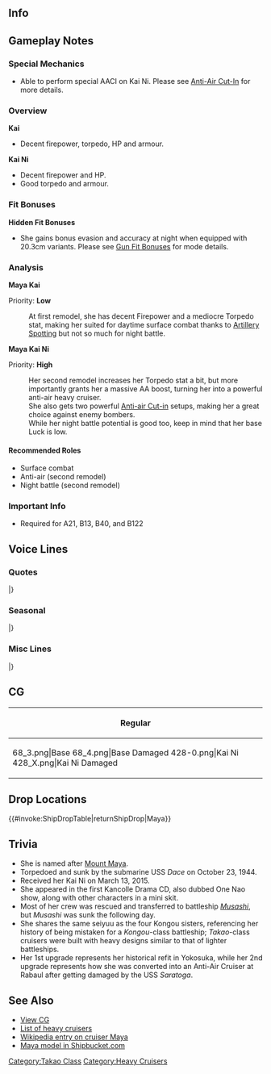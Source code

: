 ==Info==
{{KanmusuInfo|ID=061}}
{{KanmusuInfo|ID=061a}}
{{KanmusuInfo|ID=228}}

==Gameplay Notes==
===Special Mechanics===
* Able to perform special AACI on Kai Ni. Please see [[Anti-Air Cut-In]] for more details.

===Overview===
'''Kai'''
* Decent firepower, torpedo, HP and armour.

'''Kai Ni'''
* Decent firepower and HP.
* Good torpedo and armour.


===Fit Bonuses===
{{:{{BASEPAGENAME}}/Equipment Bonuses}}
{{clear}}
'''Hidden Fit Bonuses'''
* She gains bonus evasion and accuracy at night when equipped with 20.3cm variants. Please see [[Gun Fit Bonuses]] for mode details.

===Analysis===
'''Maya Kai'''

Priority: '''Low'''

:At first remodel, she has decent Firepower and a mediocre Torpedo stat, making her suited for daytime surface combat thanks to [[Artillery Spotting]] but not so much for night battle.


'''Maya Kai Ni'''  

Priority: '''High'''
:Her second remodel increases her Torpedo stat a bit, but more importantly grants her a massive AA boost, turning her into a powerful anti-air heavy cruiser.
:She also gets two powerful [[Anti-air Cut-in]] setups, making her a great choice against enemy bombers.
:While her night battle potential is good too, keep in mind that her base Luck is low.

====Recommended Roles====
* Surface combat
* Anti-air (second remodel)
* Night battle (second remodel)

===Important Info===
* Required for A21, B13, B40, and B122

==Voice Lines==
===Quotes===
{{ShipquoteHeader}}
{{ShipquoteKai
|scenario = Introduction
|origin = よ！アタシ、摩耶ってんだ、よろしくな。
|translation = Yo! Name's Maya, nice to meet you.
|audio = Maya-Introduction.ogg
}}
{{ShipquoteKai
|scenario = Introduction
|kai = yes
|origin =  よっ、提督！頑張ってっか～？今日もこの摩耶様とひと暴れと行こうぜぇ！
|translation = Yo, Admiral! Working hard? Come rampage together with the great me today too!
|audio = MayaKai2-Introduction.ogg
}}
{{ShipquoteKai
|scenario = Library
|origin = 高雄型重巡洋艦3番艦の摩耶さまだ。生まれは神戸。
南方作戦や激戦のソロモン海で暴れまくってやったぜ！
ああん？レイテ？んだよ、潜水艦って奴は苦手だよ。
|translation = I'm the 3rd ship of the Takao-class heavy cruisers, Maya-sama. I was born in Kobe.
I went on a rampage during the Southern Operations and that fierce battle in the Solomons.<ref>The [https://ja.wikipedia.org/wiki/%E5%8D%97%E6%96%B9%E4%BD%9C%E6%88%A6 Southern Operations] was Japan's campaign to capture the South Pacific and South East Asia. Solomons refers to the [https://en.wikipedia.org/wiki/Naval_Battle_of_Guadalcanal Naval Battle of Guadalcanal].</ref>
Huuh? Leyte? Ah, I'm weak against submarines.<ref>She was sunk by the [https://en.wikipedia.org/wiki/USS_Dace_(SS-247) USS Dace] at the [https://en.wikipedia.org/wiki/Battle_of_Leyte_Gulf Battle of Leyte Gulf].</ref>
|audio = Maya-Library.ogg
}}
{{ShipquoteKai
|scenario = Secretary 1
|origin = あん！？
|translation = Huh!?
|audio = Maya-Secretary_2.ogg
}}
{{ShipquoteKai
|scenario = Secretary 2
|origin = なんか用か？
|translation = Need something?
|audio = Maya-Secretary_1.ogg
}}
{{ShipquoteKai
|scenario = Secretary 2
|kai2 = yes
|origin = 提督ー、お前もちったぁ落ち着けよ。この摩耶様を見習ってさ～。・・・えっ、お前が言うな！？
|translation = You need to calm your tits, Admiral. Just be like me~ ...Eh, don't call me 'omae'!?<ref>"Omae" is a bit of a rude 2nd person pronoun that Maya likes to use. The Admiral is imitating her.</ref>
|audio = MayaKai2-Secretary_3.ogg
}}
{{ShipquoteKai
|scenario = Secretary 3
|origin = 提督、お前ちょっとウザイ。
|translation = You're a bit annoying, Admiral.
|audio = Maya-Secretary_3.ogg
}}
{{ShipquoteKai
|scenario = Secretary Idle
|kai = yes
|origin =  おーい！・・・ちっ、聞いちゃいねぇ。んだよぉ！ったく・・・
|translation = Oi~! ...Tch, he's not listening. The hell!? Sheesh...
|audio = Maya-Idle.ogg
}}
{{ShipquoteKai
|scenario = Secretary (Married)
|origin = お前、優しいとこ……あるんだな。
|translation = You can be kind... sometimes.
|audio = Maya-Wedding_Line.ogg
}}
{{ShipquoteKai
|scenario = Wedding
|origin = あたしの力を存分に引き出してくれてありがとな。これでも…感謝してるんだ…ぞ。
|translation = Thanks for always drawing out my full power. I'm... thankful for that...
|audio = Maya-Wedding.ogg
}}
{{ShipquoteKai
|scenario = Player's Score
|origin = 提督、手紙だぜ。
|translation = It's a letter, Admiral.
|audio = Maya-Looking_At_Scores.ogg
}}
{{ShipquoteKai
|scenario = Player's Score
|kai2 = yes
|origin = 提督、情報の確認かい？いいぜ！
|translation = You want to review the intelligence, Admiral? Gotcha!
|audio = MayaKai2-Looking_At_Scores.ogg
}}
{{ShipquoteKai
|scenario = Joining the Fleet
|origin = おう！行くぜ！抜錨だ！
|translation = Oh! Let's go! Setting sail!
|audio = Maya-Joining_A_Fleet.ogg
}}
{{ShipquoteKai
|scenario = Joining the Fleet
|kai2 = yes
|origin = おおっ、行くぜっ！防空巡洋艦摩耶！抜錨だっ！
|translation = Oh, let's go! Air defense cruiser Maya! Setting sail!
|audio = MayaKai2-Joining_A_Fleet.ogg
}}
{{ShipquoteKai
|scenario = Equipment 1
|origin = ようし、漲ってきたぜ。やるぞ！<ref>Shared with Supply before Kai.</ref>
|translation = Alright, I'm fired up! Here I go!
|audio = Maya-Equipment_1.ogg
}}
{{ShipquoteKai
|scenario = Equipment 2
|origin = サンキュー提督。これならいける！
|translation = Thanks, Admiral. This will do!
|audio = Maya-Equipment_2.ogg
}}
{{ShipquoteKai
|scenario = Equipment 3 
|origin = やったな！
|translation = Awright!
|audio = Maya-Equipment_3.ogg
}}
{{ShipquoteKai
|scenario = Supply
|kai = yes
|origin = ん。補給は大事だぜ！サンキューな！
|translation = Yup, supplies are important! Thanks!
|audio = MayaKai2-Supply.ogg
}}
{{ShipquoteKai
|scenario = Docking (Minor Damage)
|origin = あたし引っこめて、艦隊は大丈夫か？
|translation = Will the fleet be alright if you withdraw me?
|audio = Maya-Docking_Minor.ogg
}}
{{ShipquoteKai
|scenario = Docking (Major Damage)
|origin = こんなになるまでこき使いやがって、クソが！
|translation = Working me until I'm like this... Motherfucker!
|audio = Maya-Docking_Major.ogg
}}
{{ShipquoteKai
|scenario = Construction
|origin = 新入りだってさ、かわいがってやるか!
|translation = Let's show some love to the newbies!
|audio = Maya-Construction.ogg
}}
{{ShipquoteKai
|scenario = Returning from Sortie
|origin = 作戦が終わったぜ。
|translation = The operation is complete.
|audio = Maya-Returning_From_Sortie.ogg
}}
{{ShipquoteKai
|scenario = Starting a Sortie
|origin = 怖いならアタシの後ろに隠れてな。
|translation = Just hide behind me if you're scared.
|audio = Maya-Starting_A_Sortie.ogg
}}
{{ShipquoteKai
|scenario = Starting a Sortie
|kai2 = yes
|origin = 防空重巡洋艦摩耶様だ！対空戦かい？よぉし任せろ！あたしの後に隠れてな！
|translation = I'm the air defense cruiser Maya-sama! An anti-air battle? Alright, leave it to me! Just hide behind me!
|audio = MayaKai2-Starting_A_Sortie.ogg
}}
{{ShipquoteKai
|scenario = Starting a Battle
|origin = でぇーい！
|translation = Yeaah!
|audio = Maya-Battle_Start.ogg
}}
{{ShipquoteKai
|scenario = Starting a Battle
|kai2 = yes
|origin = どーだ！参ったか！
|translation = Howzat! You giving in!?
|audio = MayaKai2-Battle_Start.ogg
}}
{{ShipquoteKai
|scenario = Attack
|origin = 摩耶さまの攻撃、喰らえ！
|translation = Eat this attack from the great me!
|audio = Maya-Attack.ogg
}}
{{ShipquoteKai
|scenario = Attack
|kai2 = yes
|origin = ふっふーん！生まれ変わった摩耶様の本当の力、思い知れぇ！
|translation = Fufun~! Feel the true power of the great me reborn!
|audio = MayaKai2-Attack.ogg
}}
{{ShipquoteKai
|scenario = Daytime Spotting/ Night Battle Attack
|origin = ぶっ殺されてぇか！？
|translation = You got a death wish!?
|audio = Maya-Night_Attack.ogg
}}
{{ShipquoteKai
|scenario = Night Battle
|origin = お前、アタシを怒らせちまったな。
|translation = Now you've made me angry.
|audio = Maya-Night_Battle.ogg
}}
{{ShipquoteKai
|scenario = MVP
|origin = あったりまえだろ？あたしは摩耶さまだぜ？
|translation = Isn't this expected? I'm Maya-sama, you know?
|audio = Maya-MVP.ogg
}}
{{ShipquoteKai
|scenario = Minor Damage 1
|origin = げっ！
|translation = Geh!
|audio = Maya-Minor_Damage_1.ogg
}}
{{ShipquoteKai
|scenario = Minor Damage 2
|origin = んだよぉ！
|translation = The hell!?
|audio = Maya-Minor_Damage_2.ogg
}}
{{ShipquoteKai
|scenario = Minor Damage 2
|kai2 = yes
|origin = んだよぉ・・・！舐めるなぁ！
|translation = The hell...!? Don't screw with me!
|audio = MayaKai2-Minor Damage 2.ogg
}}
{{ShipquoteKai
|scenario = Major Damage
|origin = ふっざけるなぁ！み、見てろよな！
|translation = Don't screw with me! J...just you wait!
|audio = Maya-Major_Damage.ogg
}}
{{ShipquoteKai
|scenario = Sunk
|origin = 沈む…かぁ…ちょろい人生だったなぁ…
|translation = I'm sinking... huh... I've lived an easy life...
|audio = Maya-Sunk.ogg
}}
|} <references/>

{{clear}}

===Seasonal===
{{SeasonalHeaderOld}}
{{SeasonalQuote
|scenario = [[Seasonal/Valentine%27s_Day_2015|Valentine’s Day 2015]]
|origin = んだよぉ、バレンタイン？うっぜぇなぁ、もう！まぁでも、一応買ってあんぜ…ホラ。
|translation = What, Valentines? Urrgh, jeez! Well, I did buy some… here.
|audio = Maya_Valentine_Sec1.ogg
|notes = Secretary 1
}}
{{SeasonalQuote
|scenario = [[Seasonal/Valentine%27s_Day_2015|Valentine’s Day 2015]]
|origin = 甘いもんは苦手なんだよ！　これでも食らいやがれぇー！！
|translation = I don’t like sweet things! But still, take this!!
|audio = Maya_Valentine_Atk.ogg
|notes = Attack
}}
{{SeasonalQuote
|scenario = [[Seasonal/White_Day_2015|White Day 2015]]
|origin = おう。チョコのお返しかい？サンキュ、提督。甘い物にがてだけど、くってみかな？
|translation = Oh. A gift in return for the chocolates? Thanks, Admiral. I don’t really like sweet things but I can give these a try alright?
|audio = MayaKai2-White_Day.ogg
|notes = 
}}
{{SeasonalQuote
|scenario = [[Seasonal/Second_Anniversary|2nd Anniversary]]
|origin = ついにアタシ達も二周年ってわけか…提督！これまでありがとな！あぁ！嬉しいぜっ！
|translation = It’s already our 2nd anniversary  before I realised… Admiral! Thanks for everything! Ah! I’m happy!
|audio = 061_Maya_2ndAnniv.mp3
|notes = 
}}
{{SeasonalQuote
|scenario = [[Seasonal/Mid_Summer_Season_Update|Midsummer 2015]]
|origin = よーし、夏だ！夏ぅ！ 気持ちがいいなぁ！ な、提督。服なんざ脱いで、泳ぎに行こうぜ！
|translation = Alright, it’s summer! Summer! It feels so good! Hey, Admiral. Take off your clothes and let’s go swimming!
|audio = Maya_Mid_Summer.ogg
|notes =
}}
{{SeasonalQuote
|scenario = [[Seasonal/Early_Autumn_2015_Seasonal_Update|Early Autumn 2015]]
|origin = せっかくの夏が終わっちまって、時化た季節になってきやがったぜ。ふぇ～ふわっくしょん。
|translation = Summer has ended and the season of gloom is here. *haa-hachoo*
|audio = Maya_Early_Autumn2015.ogg
|notes =
}}
{{SeasonalQuote
|scenario = [[Seasonal/Christmas_Eve_2015|Christmas Eve 2015]]
|origin = クーリスマスね…まぁ、いいか！ この「シャンパン」のって酒も、まぁ、ありだしな。な、提督？
|translation = It’s Christmas… Well, that’s fine! This drink called “champagne” is pretty good. Right, Admiral?
|audio = Maya_Christmas_2015_Sec1.ogg
|notes = 
}}
{{SeasonalQuote
|scenario = [[Seasonal/New_Year_2016|New Year 2016]]
|origin = 提督、謹賀新年ってヤツだ！ 今年も、この摩耶様をよろしくな！ 頼むぜ！
|translation = Happy New Year, Admiral! Take care of me this year too! I’m counting on you!
|audio = Maya_New_Years_Day_2016.ogg
|notes = 
}}
{{SeasonalQuote
|scenario = [[Seasonal/Setsubun_2016|Setsubun 2016]]
|origin = いくぜぇー、鳥海！豆投げんぜぇ！うりゃ、うりゃ、うりゃ！！…何故逃げる！？
|translation = Let’s do this, Choukai! I’m throwing the beans! Urya, urya, urya!! …Why are you running!?
|audio = Maya_Setsubun_2016_Sec1.ogg
|notes = 
}}
{{SeasonalQuote
|scenario = [[Seasonal/Rainy_Season_2016|Rainy Season 2016]]
|origin = 最近ちょっとじめじめした日が続くなぁ。カッー！っと、気持ちよく晴れると良いな。なぁ？
|translation = The days have been wet recently. Gaaaah! A sunny day would be nice right about now. Right?
|audio = Maya_Rainy_Season_2016_Sec1.mp3
|notes = 
}}
{{SeasonalQuote
|scenario = [[Seasonal/White_Day_2018|White Day 2018]]
|origin = あぁ、そうか。そういえば上げてった。サンキュ。どーれ…はむ。おぉ、美味しいじゃん。うそ、手作りかよ！？
|translation = Ah, that’s right. I did give you something. Thanks you. Let’s see… *nom* Oh, it’s delicious. Whoa, it’s hand made!?
|audio = Maya_White_Day_2018_Sec1.mp3
|notes = 
}}
{{SeasonalQuote
|scenario = [[Seasonal/Coming_of_Spring_2018|Coming of Spring 2018]]
|origin = なぁ、鳥海、何やってんの？…あぁ、花見のお弁当か？いいね、いいね。はむ…うまいよ！酒はどこかな…いた！
|translation = Hey, what are you up to, Choukai? …Ah, making a bento for cherry blossom viewing? Nice, nice. *nom*… It’s delicious! Now where is the booze… Ow!
|audio = Maya_Spring_2018_Sec1.mp3
|notes = 
}}
{{SeasonalQuote
|scenario = [[Seasonal/Fifth_Anniversary|5th Anniversary]]
|origin = ついにあたしたちも五周年ってわけか。提督、鳥海、これまでありがとうな。あぁ、嬉しいぜ。
|translation = It’s finally our 5th Anniversary. Admiral, Choukai; thanks for everything. Ah, I’m happy.
|audio = Maya_5th_Anniversary_Sec1.mp3
|notes = 
}}
{{SeasonalQuote
|scenario = [[Seasonal/Late_Autumn_2018|Late Autumn 2018]]
|origin = あぁー…このこたつってやつは使えるよなぁ。薄着で寝てでも、この絶対的にあたたかさ…あぁ、まじ眠くなって…きた…
|translation = Aaaaaah... This kotatsu is really useful. Even if you sleep in light clothes, it has this enveloping warmth... Aah, I'm seriously... sleepy...
|audio = Maya_Late_Autumn_2018_Sec2.mp3
|notes = Secretary 2
}}
{{SeasonalQuote
|scenario = [[Seasonal/Sixth_Anniversary|6th Anniversary]]
|origin = まじか？ついにあたし達も六周年ってわけか？提督、鳥海、姉貴、これまでありがとうな。なんだよ？照れるぜ 。
|translation = Seriously? It's finally our 6th Anniversary? Admiral, Choukai, Aneki; thanks for everything. What? You're making me blush.
|audio = Maya_6th_Anniversary_Sec2.mp3
|notes = Secretary 2
}}
{{SeasonalQuote
|scenario = [[Seasonal/Seventh_Anniversary|7th Anniversary 2020]]
|origin = そうかー。あたしたちも七周年なんか。提督、鳥海、姉貴、本当にありがとうな。…なんだよ、照れるじゃんかぁ。
|translation = I see. It's our 7th Anniversary. Admiral, Choukai, sis, thank you so much. ...What, you're makin' me blush.
|audio = Maya_7th_Anniversary_Secretary_2.mp3
|notes = Secretary 2
}}
|}<references/>

{{clear}}

===Misc Lines===
{{SeasonalHeaderOld}}
{{SeasonalQuote
|scenario = [[Seasonal/Final_Battle|Eve of the Final Battle 2018]]
|origin = なぁ、鳥海、わあってる。この日のために改修したんだ。無駄死にはしない。そのために…今ここにいる。
|translation = C’mon, Choukai, I know. We got our remodels for this day. We won’t die in vain. We are here… for this moment.
|audio = Maya_Kantai_Kessen_2018_Sec2.mp3
|notes = Secretary 2
}}
{{SeasonalQuote
|scenario = [[Seasonal/Final_Battle|Final Battle 2018]]
|origin = 先に行くのよ、鳥海。あたしより...先に。
|translation = Go on ahead, Choukai. Go on… ahead of me.
|audio = Maya_Kantai_Kessen_2018_Sec2b.mp3
|notes = Secretary 2
}}
{{SeasonalQuote
|scenario = [[Seasonal/Final_Battle|Final Battle 2018]]
|origin = やったるぜぇ！四戦隊、摩耶、出番が！！！
|translation = Let’s do this! CruDiv4, Maya, taking the stage!!!
|audio = Maya_Kantai_Kessen_2018_JoinFleet.mp3
|notes = Joining the Fleet
}}
{{SeasonalQuote
|scenario = [[Seasonal/Final_Battle|Final Battle 2018]]
|origin = そこだろう？分かってんだよ。食らえぇー！！
|translation = Over there right? I got it. Eat thiiiiiiiis!!
|audio = Maya_Kantai_Kessen_2018_NightAtk.mp3
|notes = Night Battle Attack
}}
{{SeasonalQuote
|scenario = [[Seasonal/Final_Battle|Final Battle 2018]]
|origin = はぁ！？効くかよ、そんな攻撃！？
|translation = Huh!? Did you think an attack like that would work!?
|audio = Maya_Kantai_Kessen_2018_MinorDmg1.mp3
|notes = Minor Damage 1
}}
{{SeasonalQuote
|scenario = [[Winter_2018_Event|Final Battle 2018]]
|origin = あぁ、鳥海、行くぜ。あたしらの力を叩きつけるさ！姉貴たちもいいか？遅れるなよ！
|translation = Ah, let’s go, Choukai. We’ll show them our strength! Are you all ready too, Aneki? Don’t fall behind!
|audio = Maya-FriendFleet.mp3
|notes = Friend Fleet line
}}
|}<references/>

{{clear}}

==CG==
{| class="mw-collapsible mw-collapsed wikitable" style="width: 100%;"
!Regular
|-
|<gallery>
68_3.png|Base
68_4.png|Base Damaged
428-0.png|Kai Ni
428_X.png|Kai Ni Damaged
</gallery>
|}

==Drop Locations==
{{#invoke:ShipDropTable|returnShipDrop|Maya}}

==Trivia==
*She is named after [https://en.wikipedia.org/wiki/Mount_Maya Mount Maya].
*Torpedoed and sunk by the submarine USS ''Dace'' on October 23, 1944.
*Received her Kai Ni on March 13, 2015.
*She appeared in the first Kancolle Drama CD, also dubbed One Nao show, along with other characters in a mini skit.
*Most of her crew was rescued and transferred to battleship ''[[Musashi]]'', but ''Musashi'' was sunk the following day.
*She shares the same seiyuu as the four Kongou sisters, referencing her history of being mistaken for a ''Kongou''-class battleship; ''Takao''-class cruisers were built with heavy designs similar to that of lighter battleships.
*Her 1st upgrade represents her historical refit in Yokosuka, while her 2nd upgrade represents how she was converted into an Anti-Air Cruiser at Rabaul after getting damaged by the USS ''Saratoga''.

==See Also==
*[[{{PAGENAME}}/Gallery|View {{PAGENAME}} CG]]
*[[EliteCA|List of heavy cruisers]]
*[[wikipedia:Japanese_cruiser_Maya|Wikipedia entry on cruiser Maya]]
* [http://shipbucket.com/forums/viewtopic.php?f=12&t=3680 Maya model in Shipbucket.com]
{{shiplist}}
[[Category:Takao Class]]
[[Category:Heavy Cruisers]]